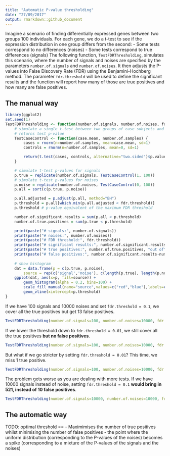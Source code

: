 ```yaml
---
title: "Automatic P-value thresholding"
date: "27/09/2017"
output: rmarkdown::github_document
---
```


Imagine a scenario of finding differentially expressed genes between two groups 100 individuals. For each gene, we do a t-test to see if the expression distribution in one group differs from the second:
- Some tests correspond to no differences (noises)
- Some tests correspond to true differences (signals)
The following function, `TestFDRThresholding`, simulates this scenario, where the number of signals and noises are specified by the parameters `number.of.signals` and `number.of.noises`. It then adjusts the P-values into False Discovery Rate (FDR) using the Benjamini-Hochberg method. The parameter `fdr.threshold` will be used to define the significant results and the function will report how many of those are true positives and how many are false positives.

The manual way
--------------
```r
library(ggplot2)
set.seed(1)
TestFDRThresholding <- function(number.of.signals, number.of.noises, fdr.threshold) {
    # simulate a single t-test between two groups of case subjects and control subjects
    # returns test p-value
    TestCaseControl <- function(case.mean, number.of.samples) {
        cases = rnorm(n=number.of.samples, mean=case.mean, sd=1)
        controls = rnorm(n=number.of.samples, mean=0, sd=1)

        return(t.test(cases, controls, alternative="two.sided")$p.value)
    }

    # simulate t-test p-values for signals
    p.true = replicate(number.of.signals, TestCaseControl(1, 100))
    # simulate t-test p-values for noises
    p.noise = replicate(number.of.noises, TestCaseControl(0, 100))
    p.all = sort(c(p.true, p.noise))

    p.all.adjusted = p.adjust(p.all, method="BH")
    p.threshold = p.all[which.min(p.all.adjusted < fdr.threshold)]
    p.threshold # p-value equivalent of the maximum FDR threshold

    number.of.significant.results = sum(p.all < p.threshold)
    number.of.true.positives = sum(p.true < p.threshold)

    print(paste("# signals:", number.of.signals))
    print(paste("# noises:", number.of.noises))
    print(paste("# FDR threshold:", fdr.threshold))
    print(paste("# significant results:", number.of.significant.results))
    print(paste("# true positives:", number.of.true.positives, "out of", number.of.signals))
    print(paste("# false positives:", number.of.significant.results-number.of.true.positives))
    
    # show histogram
    dat = data.frame(p = c(p.true, p.noise),
        source = rep(c('signal','noise'), c(length(p.true), length(p.noise))))
    ggplot(dat, aes(x=p, fill=source)) +
        geom_histogram(alpha = 0.2, bins=100) +
        scale_fill_manual(name="source",values=c("red","blue"),labels=c("noise","signal")) +
        geom_vline(xintercept=p.threshold)
}
```

If we have 100 signals and 10000 noises and set `fdr.threshold = 0.1`, we cover all the true positives but get 13 false positives.
```r
TestFDRThresholding(number.of.signals=100, number.of.noises=10000, fdr.threshold=0.1)
```

If we lower the threshold down to `fdr.threshold = 0.01`, we still cover all the true positives **but no false positives**.
```r
TestFDRThresholding(number.of.signals=100, number.of.noises=10000, fdr.threshold=0.01)
```

But what if we go stricter by setting `fdr.threshold = 0.01`? This time, we miss 1 true positive.
```r
TestFDRThresholding(number.of.signals=100, number.of.noises=10000, fdr.threshold=0.001)
```

The problem gets worse as you are dealing with more tests. If we have 10000 signals instead of noise, setting `fdr.threshold = 0.1` **would bring in 521, instead of 10 false positives**.
```r
TestFDRThresholding(number.of.signals=10000, number.of.noises=10000, fdr.threshold=0.1)
```

The automatic way
--------------
TODO: optimal threshold ==
- Maximimises the number of true positives whilst minimising the number of false positives
- the point where the uniform distribution (corresponding to the P-values of the noises) becomes a spike (corresponding to a mixture of the P-values of the signals and the noises)
